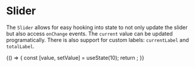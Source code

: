 
<Meta title="Slider" />

# Slider

The `Slider` allows for easy hooking into state to not only update the slider but also access `onChange` events. The `current` value can be updated programatically. There is also support for custom labels: `currentLabel` and `totalLabel`.

<Preview>
    <Story name="Slider">
        {() => {
            const [value, setValue] = useState(10);
            return <Slider current={value} total={100} onChange={setValue} />;
        }}
    </Story>
</Preview>
